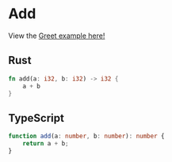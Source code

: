 # Add

View the [Greet example here!](/typeScriptVRust/greet)

## Rust

```rust copy
fn add(a: i32, b: i32) -> i32 {
    a + b
}
```

## TypeScript

```ts copy
function add(a: number, b: number): number {
	return a + b;
}
```
